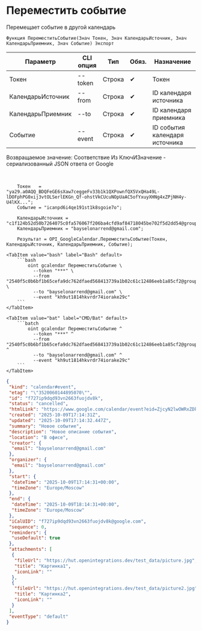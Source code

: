 ﻿---
sidebar_position: 5
description: Переместить событие и другие функции для работы с Google Calendar в Открытом пакете интеграций - бесплатной open-source библиотеке интеграций для 1С:Предприятие 8, OneScript и CLI
keywords: [1C, 1С, 1С:Предприятие, 1С:Предприятие 8.3, API, Интеграция, Сервисы, Обмен, OneScript, CLI, Google Calendar]
---


# Переместить событие
 Перемещает событие в другой календарь



`Функция ПереместитьСобытие(Знач Токен, Знач КалендарьИсточник, Знач КалендарьПриемник, Знач Событие) Экспорт`

  | Параметр | CLI опция | Тип | Обяз. | Назначение |
  |-|-|-|-|-|
  | Токен | --token | Строка | &#x2714; | Токен |
  | КалендарьИсточник | --from | Строка | &#x2714; | ID календаря источника |
  | КалендарьПриемник | --to | Строка | &#x2714; | ID календаря приемника |
  | Событие | --event | Строка | &#x2714; | ID события календаря источника |

  
  Возвращаемое значение:   Соответствие Из КлючИЗначение - сериализованный JSON ответа от Google

<br/>



```bsl title="Пример использования для 1С:Предприятие/OneScript"
    Токен   = "ya29.a0AQQ_BDQFeGE6sXaw7ceggeFv33b1k1QXPownfQX5VxQHa49L-lDOFphPG0xij3vtOLSerlEKGn_Qf-ohstVkCUcuNOpUaAC5ofYxuyXHNg4xZPjNH4y-U4lKX...";
    Событие = "icanpd6i4qe191st1k8sgoie7o";

    КалендарьИсточник = "c1f124b52d50b7264075c0fa576067f206ba4cfd9af84718045be702f5d2dd54@group.calendar.google.com";
    КалендарьПриемник = "bayselonarrend@gmail.com";

    Результат = OPI_GoogleCalendar.ПереместитьСобытие(Токен, КалендарьИсточник, КалендарьПриемник, Событие);
```
    

 <Tabs>
  
    <TabItem value="bash" label="Bash" default>
        ```bash
            oint gcalendar ПереместитьСобытие \
              --token "***" \
              --from "2540f5c0b6bf1b65cefa9dc762dfaed568413739a1b02c61c12486eeb1a85cf2@group.calendar.google.com" \
              --to "bayselonarrend@gmail.com" \
              --event "kh9ut1814hkvrdr74iorake29c"
        ```
    </TabItem>
  
    <TabItem value="bat" label="CMD/Bat" default>
        ```batch
            oint gcalendar ПереместитьСобытие ^
              --token "***" ^
              --from "2540f5c0b6bf1b65cefa9dc762dfaed568413739a1b02c61c12486eeb1a85cf2@group.calendar.google.com" ^
              --to "bayselonarrend@gmail.com" ^
              --event "kh9ut1814hkvrdr74iorake29c"
        ```
    </TabItem>
</Tabs>


```json title="Результат"
{
 "kind": "calendar#event",
 "etag": "\"3520060144895070\"",
 "id": "f727ip9dqd93vn2663fuojdv8k",
 "status": "cancelled",
 "htmlLink": "https://www.google.com/calendar/event?eid=ZjcyN2lwOWRxZDkzdm4yNjYzZnVvamR2OGsgZDhjZDkyMWRjNjQyNzhmZTgwNDRmZTIxOTIyNTE1ZGM3MTI5ZTlkNWZmYzcxYzViMWQxOWYzY2VkNThmZjJjMkBn",
 "created": "2025-10-09T17:14:31Z",
 "updated": "2025-10-09T17:14:32.447Z",
 "summary": "Новое событие",
 "description": "Новое описание события",
 "location": "В офисе",
 "creator": {
  "email": "bayselonarrend@gmail.com"
 },
 "organizer": {
  "email": "bayselonarrend@gmail.com"
 },
 "start": {
  "dateTime": "2025-10-09T17:14:31+00:00",
  "timeZone": "Europe/Moscow"
 },
 "end": {
  "dateTime": "2025-10-09T18:14:31+00:00",
  "timeZone": "Europe/Moscow"
 },
 "iCalUID": "f727ip9dqd93vn2663fuojdv8k@google.com",
 "sequence": 0,
 "reminders": {
  "useDefault": true
 },
 "attachments": [
  {
   "fileUrl": "https://hut.openintegrations.dev/test_data/picture.jpg",
   "title": "Картинка1",
   "iconLink": ""
  },
  {
   "fileUrl": "https://hut.openintegrations.dev/test_data/picture2.jpg",
   "title": "Картинка2",
   "iconLink": ""
  }
 ],
 "eventType": "default"
}
```

